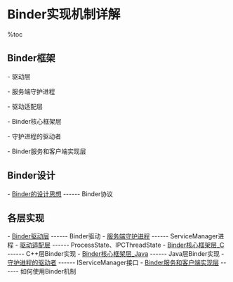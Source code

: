 = Binder实现机制详解 =

%toc

== Binder框架 ==
{{http:pic/Binder_framework.png}}

- 驱动层

{{{class="brush:text"
    组织Binder服务节点，调度Binder相关处理线程，完成实际的Binder传输。
}}}

- 服务端守护进程

{{{class="brush:text"
    该服务启动为守护进程，并且监听/dev/binder设备，Server端在该进程中注册Binder，Client端从该进程获取相应的
Binder引用。
}}}

- 驱动适配层

{{{class="brush:text"
    主要功能是IPCThreadState.cpp与ProcessState.cpp完成，还包括Parcel.cpp中的一些函数。该层是连接用户进程和
Binder驱动的通道。
}}}

- Binder核心框架层

{{{class="brush:text"
    Binder核心框架主要是IBinder及它的两个子类，即BBinder和BpBinder，分别代表了最基本的服务器端及客户端。
}}}

- 守护进程的驱动者

{{{class="brush:text"
    IServiceManager是与守护进程ServiceManager相关联的类。Binder的注册和申请的任务由IServiceManager来实现。
}}}

- Binder服务和客户端实现层

{{{class="brush:text"
    Binder服务器端一般继承BnInterface或Native，实现具体的IInterface内定义的函数，并将自身注册到
ServiceManager.addService()。客户端一般通过ServiceManager.getService()获取服务句柄，再构造BpInterface或Proxy
以进行远程调用。
}}}

== Binder设计 ==
- [[Binder的设计思想]]          ------ Binder协议

== 各层实现 ==
- [[Binder驱动层]]              ------ Binder驱动 
- [[服务端守护进程]]            ------ ServiceManager进程
- [[驱动适配层]]                ------ ProcessState、IPCThreadState
- [[Binder核心框架层_C]]        ------ C++层Binder实现
- [[Binder核心框架层_Java]]     ------ Java层Binder实现
- [[守护进程的驱动者]]          ------ IServiceManager接口
- [[Binder服务和客户端实现层]]  ------ 如何使用Binder机制
